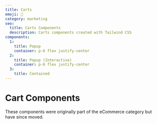 ```yaml
---
title: Carts
emoji: 🛒
category: marketing
seo:
  title: Carts Components
  description: Carts components created with Tailwind CSS
components:
  1:
    title: Popup
    container: p-6 flex justify-center
  2:
    title: Popup (Interactive)
    container: p-6 flex justify-center
  3:
    title: Contained
---
```


# Cart Components

<div class="max-w-prose">
  These components were originally part of the eCommerce category but have since moved.
</div>

<CollectionList componentsData={componentsData} componentContainer={componentContainer} />
